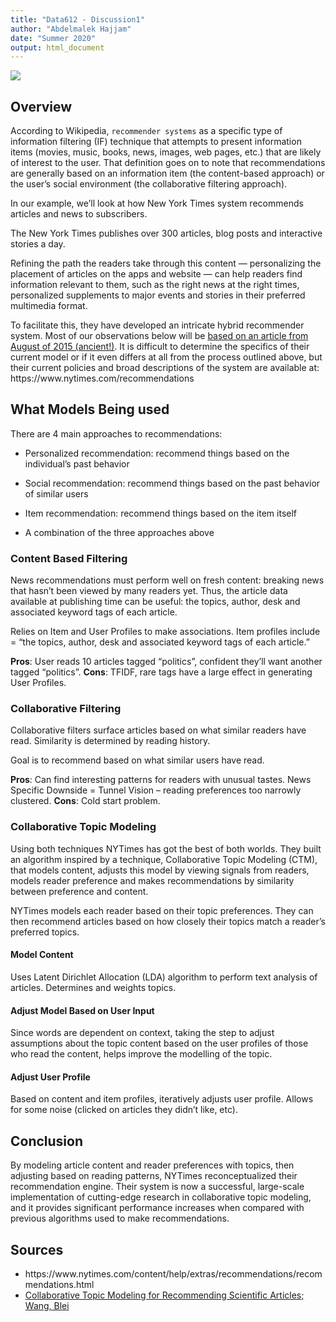 ---
title: "Data612 - Discussion1"
author: "Abdelmalek Hajjam"
date: "Summer 2020"
output: html_document
---
<div align='center'>
![](nytimes.png)
</div>

## Overview

According to Wikipedia, `recommender systems` as a specific type of information filtering (IF) technique that attempts to present information items (movies, music, books, news, images, web pages, etc.) that are likely of interest to the user. That definition goes on to note that recommendations are generally based on an information item (the content-based approach) or the user's social environment (the collaborative filtering approach).

In our example, we'll look at how New York Times system recommends articles and news to subscribers.  

The New York Times publishes over 300 articles, blog posts and interactive stories a day.

Refining the path the readers take through this content — personalizing the placement of articles on the apps and website — can help readers find information relevant to them, such as the right news at the right times, personalized supplements to major events and stories in their preferred multimedia format.

To facilitate this, they have developed an intricate hybrid recommender system.   Most of our observations below will be [based on an article from August of 2015 (ancient!)](https://open.blogs.nytimes.com/2015/08/11/building-the-next-new-york-times-recommendation-engine/).  It is difficult to determine the specifics of their current model or if it even differs at all from the process outlined above, but their current policies and broad descriptions of the system are available at: https://www.nytimes.com/recommendations

## What Models Being used

There are 4 main approaches to recommendations:

- Personalized recommendation: recommend things based on the individual's past behavior

- Social recommendation: recommend things based on the past behavior of similar users

- Item recommendation: recommend things based on the item itself

- A combination of the three approaches above

### Content Based Filtering

News recommendations must perform well on fresh content: breaking news that hasn’t been viewed by many readers yet. Thus, the article data available at publishing time can be useful: the topics, author, desk and associated keyword tags of each article.

Relies on Item and User Profiles to make associations.  Item profiles include = "the topics, author, desk and associated keyword tags of each article."

**Pros**:  User reads 10 articles tagged "politics", confident they'll want another tagged "politics".
**Cons**: TFIDF, rare tags have a large effect in generating User Profiles. 

### Collaborative Filtering

Collaborative filters surface articles based on what similar readers have read. Similarity is determined by reading history.

Goal is to recommend based on what similar users have read.  

**Pros**: Can find interesting patterns for readers with unusual tastes.   News Specific Downside = Tunnel Vision -- reading preferences too narrowly clustered.
**Cons**: Cold start problem.

### Collaborative Topic Modeling

Using both techniques NYTimes has got the best of both worlds. They built an algorithm inspired by a technique, Collaborative Topic Modeling (CTM), that models content, adjusts this model by viewing signals from readers, models reader preference and makes recommendations by similarity between preference and content.

NYTimes models each reader based on their topic preferences. They can then recommend articles based on how closely their topics match a reader’s preferred topics.


#### Model Content

Uses Latent Dirichlet Allocation (LDA) algorithm to perform text analysis of articles. Determines and weights topics.   

#### Adjust Model Based on User Input

Since words are dependent on context, taking the step to adjust assumptions about the topic content based on the user profiles of those who read the content, helps improve the modelling of the topic. 

#### Adjust User Profile

Based on content and item profiles, iteratively adjusts user profile.   Allows for some noise (clicked on articles they didn't like, etc).  

## Conclusion

By modeling article content and reader preferences with topics, then adjusting based on reading patterns, NYTimes reconceptualized their recommendation engine. Their system is now a successful, large-scale implementation of cutting-edge research in collaborative topic modeling, and it provides significant performance increases when compared with previous algorithms used to make recommendations.

## Sources

* https://www.nytimes.com/content/help/extras/recommendations/recommendations.html
* [Collaborative Topic Modeling for Recommending Scientific Articles; Wang, Blei](http://www.cs.columbia.edu/~blei/papers/WangBlei2011.pdf)
